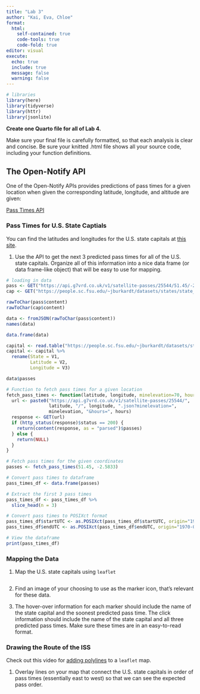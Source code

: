 ```yaml
---
title: "Lab 3"
author: "Kai, Eva, Chloe"
format: 
  html: 
    self-contained: true
    code-tools: true
    code-fold: true
editor: visual
execute: 
  echo: true
  include: true
  message: false
  warning: false
---
```


```r
# libraries
library(here)
library(tidyverse)
library(httr)
library(jsonlite)
```

**Create one Quarto file for all of Lab 4.**

Make sure your final file is carefully formatted, so that each analysis is clear and concise. Be sure your knitted .html file shows all your source code, including your function definitions.

## The Open-Notify API

One of the Open-Notify APIs provides predictions of pass times for a given location when given the corresponding latitude, longitude, and altitude are given:

[Pass Times API](https://g7vrd.co.uk/public-satellite-pass-rest-api)

### Pass Times for U.S. State Captials

You can find the latitudes and longitudes for the U.S. state capitals at [this site](https://people.sc.fsu.edu/~jburkardt/datasets/states/states.html).

1.  Use the API to get the next 3 predicted pass times for all of the U.S. state capitals. Organize all of this information into a nice data frame (or data frame-like object) that will be easy to use for mapping.

```r
# loading in data
pass <- GET("https://api.g7vrd.co.uk/v1/satellite-passes/25544/51.45/-2.5833.json")
cap <- GET("https://people.sc.fsu.edu/~jburkardt/datasets/states/state_capitals_ll.txt")

```

```r
rawToChar(pass$content)
rawToChar(cap$content)
```

```r
data <- fromJSON(rawToChar(pass$content))
names(data)

data.frame(data)

capital <- read.table("https://people.sc.fsu.edu/~jburkardt/datasets/states/state_capitals_ll.txt")
capital <- capital %>%
  rename(State = V1,
         Latitude = V2,
         Longitude = V3)
```
```r
data$passes
```

```r
# Function to fetch pass times for a given location
fetch_pass_times <- function(latitude, longitude, minelevation=70, hours=12) {
  url <- paste0("https://api.g7vrd.co.uk/v1/satellite-passes/25544/",
                latitude, "/", longitude, ".json?minelevation=", 
                minelevation, "&hours=", hours)
  response <- GET(url)
  if (http_status(response)$status == 200) {
    return(content(response, as = "parsed")$passes)
  } else {
    return(NULL)
  }
}

# Fetch pass times for the given coordinates
passes <- fetch_pass_times(51.45, -2.5833)

# Convert pass times to dataframe
pass_times_df <- data.frame(passes)

# Extract the first 3 pass times
pass_times_df <- pass_times_df %>%
  slice_head(n = 3)

# Convert pass times to POSIXct format
pass_times_df$startUTC <- as.POSIXct(pass_times_df$startUTC, origin="1970-01-01")
pass_times_df$endUTC <- as.POSIXct(pass_times_df$endUTC, origin="1970-01-01")

# View the dataframe
print(pass_times_df)
```

### Mapping the Data

1.  Map the U.S. state capitals using `leaflet`

```r

```


2.  Find an image of your choosing to use as the marker icon, that's relevant for these data.

3.  The hover-over information for each marker should include the name of the state capital and the soonest predicted pass time. The click information should include the name of the state capital and all three predicted pass times. Make sure these times are in an easy-to-read format.

### Drawing the Route of the ISS

Check out this video for [adding polylines](https://www.youtube.com/watch?v=iKESL0Iwmmw) to a `leaflet` map.

1.  Overlay lines on your map that connect the U.S. state capitals in order of pass times (essentially east to west) so that we can see the expected pass order.
